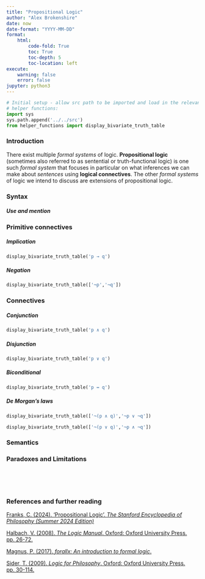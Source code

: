 ```yaml
---
title: "Propositional Logic"
author: "Alex Brokenshire"
date: now
date-format: "YYYY-MM-DD"
format:
    html:
        code-fold: True
        toc: True
        toc-depth: 5
        toc-location: left
execute:
    warning: false
    error: false
jupyter: python3
---
```


```python
# Initial setup - allow src path to be imported and load in the relevant
# helper functions:
import sys
sys.path.append('../../src')
from helper_functions import display_bivariate_truth_table
```

### Introduction
There exist multiple _formal systems_ of logic. **Propositional logic** 
(sometimes also referred to as sentential or truth-functional logic) is one such 
_formal system_ that focuses in particular on what inferences we can make about 
_sentences_ using **logical connectives**. The other _formal systems_ of logic 
we intend to discuss are extensions of propositional logic. 

### Syntax 
##### Use and mention

### Primitive connectives
##### Implication
```python
display_bivariate_truth_table('p → q')
```

##### Negation
```python
display_bivariate_truth_table(['¬p','¬q'])
```

### Connectives
##### Conjunction
```python
display_bivariate_truth_table('p ∧ q')
```

##### Disjunction
```python
display_bivariate_truth_table('p ∨ q')
```

##### Biconditional
```python
display_bivariate_truth_table('p ↔ q')
```

##### De Morgan's laws
```python
display_bivariate_truth_table(['¬(p ∧ q)','¬p ∨ ¬q'])
```

```python
display_bivariate_truth_table(['¬(p ∨ q)','¬p ∧ ¬q'])
```


### Semantics


### Paradoxes and Limitations

\
\
\

### References and further reading
[Franks, C. (2024). 'Propositional Logic'. _The Stanford Encyclopedia of Philosophy (Summer 2024 Edition)_](https://plato.stanford.edu/entries/logic-propositional/)

[Halbach, V. (2008). _The Logic Manual_. Oxford: Oxford University Press. pp. 26-72.](https://users.ox.ac.uk/~logicman/)

[Magnus, P. (2017). _forallx: An introduction to formal logic_.](https://www.fecundity.com/logic/)

[Sider, T. (2009). _Logic for Philosophy_. Oxford: Oxford University Press. pp. 30-114.](https://tedsider.org/books/lfp.html)


